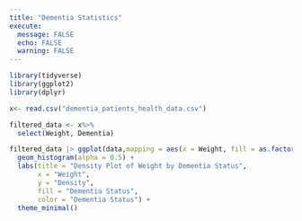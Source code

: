 ```yaml
---
title: "Dementia Statistics"
execute:
  message: FALSE
  echo: FALSE
  warning: FALSE
---
```


```r
library(tidyverse)
library(ggplot2)
library(dplyr)
```

```r
x<- read.csv("dementia_patients_health_data.csv")
```

```r
filtered_data <- x%>%
  select(Weight, Dementia)
```


```r
filtered_data |> ggplot(data,mapping = aes(x = Weight, fill = as.factor(Dementia))) +
  geom_histogram(alpha = 0.5) +
  labs(title = "Density Plot of Weight by Dementia Status",
       x = "Weight",
       y = "Density",
       fill = "Dementia Status",
       color = "Dementia Status") +
  theme_minimal()
```
